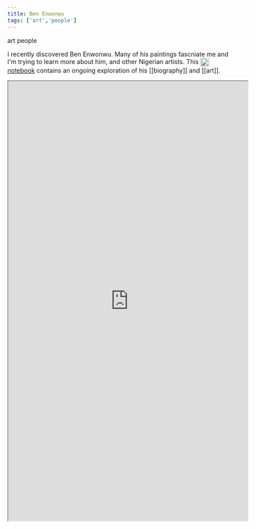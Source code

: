 ```yaml
---
title: Ben Enwonwu
tags: ['art','people']
---
```


<div class="background-image absolute inset-0 z-0 bg-cover bg-center h-32 w-full max-w-2xl object-fill" style="background-image: url('https://www.wolframcloud.com/obj/mar/header-ben-enwonwu')" alt="Nigerian artist and sculptor Ben Enwonwu"></div>

<NoteTag color="gray">art</NoteTag>
<NoteTag color="gray">people</NoteTag>

I recently discovered Ben Enwonwu. Many of his paintings fascniate me and I'm trying to learn more about him, and other Nigerian artists. This [<img src="https://raw.githubusercontent.com/m-arti/ms-notes/4ccb62f36641cd886207d3a35bc403f40a5cf7a7/images/wolfram-icon.svg" alt="A Wolfram Notebook containing an exploration of Ben Enwonwu" style="width:20px; display:inline; vertical-align:middle; padding-right:2px"/>notebook](https://www.wolframcloud.com/obj/mar/Published/ben-enwonwu.nb) contains an ongoing exploration of his [[biography]] and [[art]].

<iframe src="https://www.wolframcloud.com/obj/mar/Published/ben-enwonwu.nb?_embed=iframe" width="545" height="1000"></iframe>
